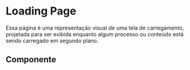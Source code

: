 

<Meta of={Story}/>

# Loading Page
Essa página é uma representação visual de uma tela de carregamento, projetada para ser exibida enquanto algum processo ou conteúdo está sendo carregado em segundo plano.

## Componente
<Primary/>